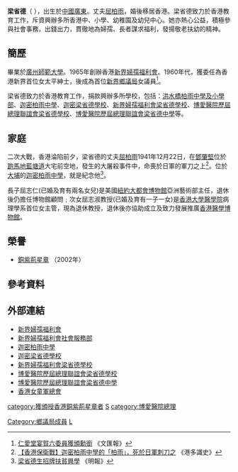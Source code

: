 {{inappropriate tone|time=2020-04-17T05:04:24+00:00}}
{{Infobox officeholder
|name=梁省德<br>太平紳士MBE勳銜
|alma_mater=[[廣州師範大學|廣州師範大學]]
|date of birth={{birth date|1916|4|1}}
|place of birth={{ROC-1912}}[[廣東省|廣東省]]
|date of death={{death date and age|df=yes|2017|12|4|1916|4|1}}
|place of death= {{HK}}
|spouse=[[屈柏雨|屈柏雨]]
|office=[[新界婦孺福利會|新界婦孺福利會]][[會長|會長]]
|children = 屈志仁、屈志淑
}}

'''梁省德'''（{{bd|1916年|4月1日|2017年|12月4日|catIdx=L梁省德}} ）{{MBE}}{{BBS}}{{JP}}，出生於[[中國|中國]][[廣東|廣東]]。丈夫[[屈柏雨|屈柏雨]]，婚後移居香港。梁省德致力於香港教育工作，斥資興辦多所香港中、小學、幼稚園及幼兒中心。她亦熱心公益，積極參與社會事務，出錢出力，貫徹地為婦孺、長者謀求福利，發揚敬老扶幼的精神。

==簡歷==
畢業於[[廣州師範大學|廣州師範大學]]。1965年創辦香港[[新界婦孺福利會|新界婦孺福利會]]。1960年代，獲委任為香港新界首位女太平紳士，後成為首位[[新界鄉議局|新界鄉議局]]女議員<ref>[http://paper.wenweipo.com/2002/12/31/AY0212310008.htm 仁愛堂宴賀六委員獲頒勳銜] {{Wayback|url=http://paper.wenweipo.com/2002/12/31/AY0212310008.htm |date=20200605215137 }}《文匯報》</ref>。

梁省德致力於香港教育工作，捐款興辦多所學校，包括：[[洪水橋柏雨中學及小學部|洪水橋柏雨中學及小學部]]、[[迦密柏雨中學|迦密柏雨中學]]、[[迦密梁省德學校|迦密梁省德學校]]、[[新界婦孺福利會梁省德學校|新界婦孺福利會梁省德學校]]、[[博愛醫院歷屆總理聯誼會梁省德學校|博愛醫院歷屆總理聯誼會梁省德學校]]、[[博愛醫院歷屆總理聯誼會梁省德中學|博愛醫院歷屆總理聯誼會梁省德中學]]等。

==家庭==
二次大戰，香港淪陷前夕，梁省德的丈夫[[屈柏雨|屈柏雨]]1941年12月22日，在[[鄧肇堅|鄧肇堅]]位於[[跑馬地|跑馬地]][[藍塘道|藍塘道]]大宅前空地，發生的大屠殺事件中，命喪於日軍的軍刀之上<ref>[http://www.wetoasthk.com/%E5%B1%88%E6%9F%8F%E9%9B%A8/?utm_source=facebook&fbclid=IwAR1TefZu6wVVYbL5HAlh2jTQC84kGjlOmZYggZAyW2nyxs8UvkA6vqsFO14 【香港保衛戰】迦密柏雨中學的「柏雨」，死於日軍刺刀之] {{Wayback|url=http://www.wetoasthk.com/%E5%B1%88%E6%9F%8F%E9%9B%A8/?utm_source=facebook&fbclid=IwAR1TefZu6wVVYbL5HAlh2jTQC84kGjlOmZYggZAyW2nyxs8UvkA6vqsFO14 |date=20210507122227 }}《港多識史》</ref>。位於[[大埔區|大埔]]的[[迦密柏雨中學|迦密柏雨中學]]，就是紀念他<ref>[http://life.mingpao.com/cfm/dailynews3b.cfm?File=20060406/nalgz/gza1.txt  梁省德生招牌扶貧興學] {{Wayback|url=http://life.mingpao.com/cfm/dailynews3b.cfm?File=20060406%2Fnalgz%2Fgza1.txt |date=20200605215146 }}《明報》</ref>。

長子屈志仁(已婚及育有兩名女兒)是美國[[紐約大都會博物館|紐約大都會博物館]]亞洲藝術部主任，退休後仍擔任博物館顧問﹔次女屈志淑教授(已婚及育有一子一女)是[[香港大學醫學院|香港大學醫學院]]病理學系首位女主管，現為退休教授，退休後亦協助成立及致力發展推廣[[香港醫學博物館|香港醫學博物館]]。

==榮譽==
*[[銅紫荊星章|銅紫荊星章]] （2002年）

==參考資料==
{{reflist}}

==外部連結==
* [http://www.ntwjwa.org.hk 新界婦孺福利會] {{Wayback|url=http://www.ntwjwa.org.hk/ |date=20200605215149 }}
* [http://ssntwjwa.org.hk 新界婦孺福利會社會服務部] {{Wayback|url=http://ssntwjwa.org.hk/ |date=20200605215154 }}
* [http://www.cpu.edu.hk 迦密柏雨中學] {{Wayback|url=http://www.cpu.edu.hk/ |date=20140327170944 }}
* [http://www.clst.edu.hk 迦密梁省德學校] {{Wayback|url=http://www.clst.edu.hk/ |date=20200605215204 }}
* [http://www.taipolst.edu.hk 新界婦孺福利會梁省德學校] {{Wayback|url=http://www.taipolst.edu.hk/ |date=20200829110848 }}
* [http://www.yuenlonglsts.edu.hk 博愛醫院歷屆總理聯誼會梁省德學校] {{Wayback|url=http://www.yuenlonglsts.edu.hk/ |date=20200605215220 }}
* [http://www.lstc.edu.hk 博愛醫院歷屆總理聯誼會梁省德中學] {{Webarchive|url=https://archive.is/20121219015843/http://www.lstc.edu.hk/ |date=2012-12-19 }}
* [http://www.hkgga.org.hk 香港女童軍總會] {{Wayback|url=http://www.hkgga.org.hk/ |date=20200605215227 }}

[[category:獲頒授香港銅紫荊星章者|category:獲頒授香港銅紫荊星章者]]
[[category:梁姓|S]]
[[category:博愛醫院總理|category:博愛醫院總理]]
[[Category:鄉議局成員|Category:鄉議局成員]]
[[Category:香港人瑞|L]]
